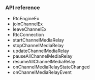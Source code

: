 <PlatformWrapper platform="unity">


### API reference
* <Link to= "{{global.API_REF_UNITY_ROOT}}/class_irtcengineex.html">RtcEngineEx</Link>
* <Link to= "{{global.API_REF_UNITY_ROOT}}/class_irtcengineex.html#api_irtcengine_irtcengineex_joinchannelex">joinChannelEx</Link>
* <Link to= "{{global.API_REF_UNITY_ROOT}}/class_irtcengineex.html#api_irtcengine_irtcengineex_leavechannelex">leaveChannelEx</Link>
* <Link to= "{{global.API_REF_UNITY_ROOT}}/rtc_api_data_type.html#class_rtcconnection">RtcConnection</Link>
* <Link to= "{{{global.API_REF_UNITY_ROOT}}/class_irtcengine.html#api_irtcengine_startchannelmediarelay">startChannelMediaRelay</Link>
* <Link to= "{{global.API_REF_UNITY_ROOT}}/class_irtcengine.html#api_irtcengine_stopchannelmediarelay">stopChannelMediaRelay</Link>
* <Link to= "{{global.API_REF_UNITY_ROOT}}/class_irtcengine.html#api_irtcengine_updatechannelmediarelay">updateChannelMediaRelay</Link>
* <Link to= "{{global.API_REF_UNITY_ROOT}}/class_irtcengine.html#api_irtcengine_pauseallchannelmediarelay">pauseAllChannelMediaRelay</Link>
* <Link to= "{{global.API_REF_UNITY_ROOT}}/class_irtcengine.html#api_irtcengine_resumeallchannelmediarelay">resumeAllChannelMediaRelay</Link>
* <Link to= "{{global.API_REF_UNITY_ROOT}}/class_irtcengineeventhandler.html#callback_irtcengineeventhandler_onchannelmediarelaystatechanged">onChannelMediaRelayStateChanged</Link>
* <Link to= "{{global.API_REF_UNITY_ROOT}}/class_irtcengineeventhandler.html#callback_irtcengineeventhandler_onchannelmediarelayevent">onChannelMediaRelayEvent</Link>
</PlatformWrapper>